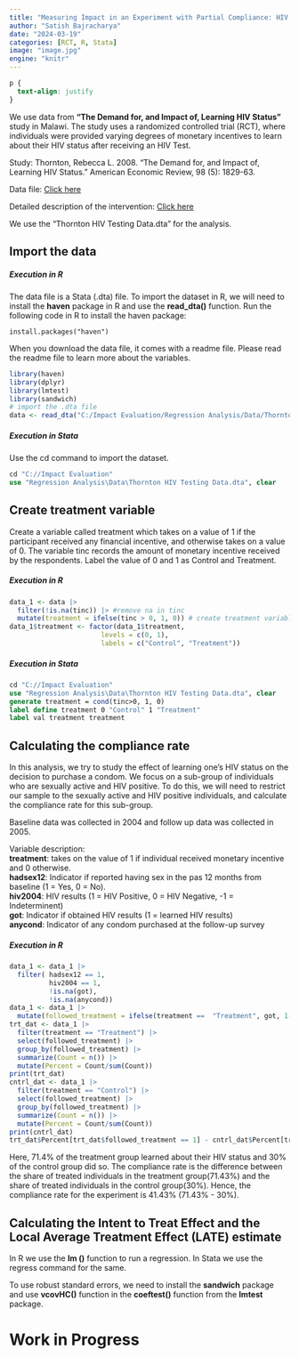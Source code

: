 ```yaml
---
title: "Measuring Impact in an Experiment with Partial Compliance: HIV Status and Changes in Sexual Behavior"
author: "Satish Bajracharya"
date: "2024-03-19"
categories: [RCT, R, Stata]
image: "image.jpg"
engine: "knitr"
---
```

```css
p {
  text-align: justify
}
```

We use data from **"The Demand for, and Impact of, Learning HIV Status"** study in Malawi. The study uses a randomized controlled trial (RCT), where individuals were provided varying degrees of monetary incentives to learn about their HIV status after receiving an HIV Test. 

::: callout-note
Study: Thornton, Rebecca L. 2008. “The Demand for, and Impact of, Learning HIV Status.” American Economic Review, 98 (5): 1829-63. 

Data file: [Click here](https://www.aeaweb.org/aer/data/dec08/20060732_data.zip)

Detailed description of the intervention: [Click here](https://www.povertyactionlab.org/evaluation/demand-and-impact-learning-hiv-status-malawi)
:::

We use the "Thornton HIV Testing Data.dta" for the analysis.

## Import the data

##### Execution in R

The data file is a Stata (.dta) file. To import the dataset in R, we will need to install the **haven** package in R and use the **read_dta()** function. Run the following code in R to install the haven package:

```
install.packages("haven")
```

When you download the data file, it comes with a readme file. Please read the readme file to learn more about the variables. 


```r
library(haven)
library(dplyr)
library(lmtest)
library(sandwich)
# import the .dta file
data <- read_dta("C:/Impact Evaluation/Regression Analysis/Data/Thornton HIV Testing Data.dta")
```

##### Execution in Stata

Use the cd command to import the dataset. 

```stata
cd "C://Impact Evaluation"
use "Regression Analysis\Data\Thornton HIV Testing Data.dta", clear 
```

## Create treatment variable

Create a variable called treatment which takes on a value of 1 if the participant received any financial incentive, and otherwise takes on a value of 0. The variable tinc records the amount of monetary incentive received by the respondents. Label the value of 0 and 1 as Control and Treatment. 

##### Execution in R

```r
data_1 <- data |>
  filter(!is.na(tinc)) |> #remove na in tinc
  mutate(treatment = ifelse(tinc > 0, 1, 0)) # create treatment variable
data_1$treatment <- factor(data_1$treatment, 
                       levels = c(0, 1),
                       labels = c("Control", "Treatment"))
```

##### Execution in Stata

```stata
cd "C://Impact Evaluation"
use "Regression Analysis\Data\Thornton HIV Testing Data.dta", clear
generate treatment = cond(tinc>0, 1, 0)
label define treatment 0 "Control" 1 "Treatment"
label val treatment treatment
```

## Calculating the compliance rate

In this analysis, we try to study the effect of learning one's HIV status on the decision to purchase a condom. We focus on a sub-group of individuals who are sexually active and HIV positive. To do this, we will need to restrict our sample to the sexually active and HIV positive individuals, and calculate the compliance rate for this sub-group. 

::: callout-note
Baseline data was collected in 2004 and follow up data was collected in 2005.

Variable description:  
**treatment**: takes on the value of 1 if individual received monetary incentive and 0 otherwise.  
**hadsex12**: Indicator if reported having sex in the pas 12 months from baseline (1 = Yes, 0 = No).  
**hiv2004**: HIV results (1 = HIV Positive, 0 = HIV Negative, -1 = Indeterminent)  
**got**: Indicator if obtained HIV results (1 = learned HIV results)  
**anycond**: Indicator of any condom purchased at the follow-up survey
:::

##### Execution in R

```r
data_1 <- data_1 |>
  filter( hadsex12 == 1, 
          hiv2004 == 1,
          !is.na(got),
          !is.na(anycond))
data_1 <- data_1 |>
  mutate(followed_treatment = ifelse(treatment ==  "Treatment", got, 1-got))
trt_dat <- data_1 |>
  filter(treatment == "Treatment") |>
  select(followed_treatment) |>
  group_by(followed_treatment) |>
  summarize(Count = n()) |>
  mutate(Percent = Count/sum(Count))
print(trt_dat)
cntrl_dat <- data_1 |>
  filter(treatment == "Control") |>
  select(followed_treatment) |>
  group_by(followed_treatment) |>
  summarize(Count = n()) |>
  mutate(Percent = Count/sum(Count))
print(cntrl_dat)
trt_dat$Percent[trt_dat$followed_treatment == 1] - cntrl_dat$Percent[trt_dat$followed_treatment == 0]
```

Here, 71.4% of the treatment group learned about their HIV status and 30% of the control group did so. The compliance rate is the difference between the share of treated individuals in the treatment group(71.43%) and the share of treated individuals in the control group(30%). Hence, the compliance rate for the experiment is 41.43% (71.43% - 30%).

## Calculating the Intent to Treat Effect and the Local Average Treatment Effect (LATE) estimate

In R we use the **lm ()** function to run a regression. In Stata we use the regress command for the same.

To use robust standard errors, we need to install the **sandwich** package and use **vcovHC()** function in the **coeftest()** function from the **lmtest** package. 

# Work in Progress